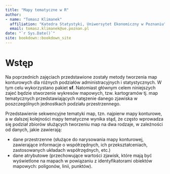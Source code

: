 ```yaml
--- 
title: "Mapy tematyczne w R"
author: 
- name: "Tomasz Klimanek"
  affiliation: "Katedra Statystyki, Uniwersytet Ekonomiczny w Poznaniu"
  email: tomasz.klimanek@ue.poznan.pl
date: "`r Sys.Date()`"
site: bookdown::bookdown_site
---
```


# Wstęp {-}

Na poprzednich zajęciach przedstawione zostały metody tworzenia map konturowych dla różnych podziałów administracyjnych i statystycznych. W tym celu wykorzystano pakiet **sf**. Natomiast głównym celem niniejszych zajeć będzie stworzenie wykresów mapowych, tzw. kartogramów tj. map tematycznych przedstawiających natęzenie danego zjawiska w poszczególnych jednostkach podziału przestrzennego.

Przedstawienie sekwencyjne tematyki map, tzn. najpierw mapy konturowe, a w dalszej kolejności mapy tematyczne wynika stąd, że często wprowadza się podział zbiorów służących tworzeniu map na dwa rodzaje, w zależności od danych, jakie zawierają:

- dane przestrzenne (służące do narysowania mapy konturowej, zawierające informacje o\ współrzędnych, ich przekształceniach, zastosowanych układach współrzędnych, etc.)
- dane atrybutowe (przechowujące wartości zjawisk, które mają być wyświetlone na mapach w\ powiązaniu z identyfikatorami obiektów mapowych: poligonów, linii, punktów).